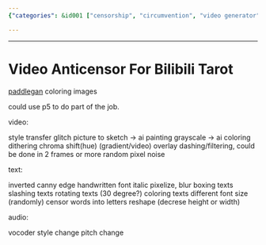 ```yaml
---
{"categories": &id001 ["censorship", "circumvention", "video generator"], "category": "Image Processing", "date": "2023-12-22 23:52:59", "description": "Video Anticensor for Bilibili Tarot is an AI-powered tool that enhances images through various techniques, such as colorization, style transfer, glitch effects, and more. It transforms grayscale images into colorful masterpieces by applying dithering, chroma shift, overlays, and filters, making it a versatile solution for content creators on Bilibili.", "tags": *id001, "title": "Video Anticensor"}

---
```


------

# Video Anticensor For Bilibili Tarot

[paddlegan](https://aistudio.baidu.com/aistudio/projectdetail/1161285?channelType=0&channel=0) coloring images

could use p5 to do part of the job.

video:

style transfer
glitch
picture to sketch -> ai painting
grayscale -> ai coloring
dithering
chroma shift(hue)
(gradient/video) overlay
dashing/filtering, could be done in 2 frames or more
random pixel noise

text:

inverted canny edge
handwritten font
italic
pixelize, blur
boxing texts
slashing texts
rotating texts (30 degree?)
coloring texts
different font size
(randomly) censor words into letters
reshape (decrese height or width)

audio:

vocoder
style change
pitch change

